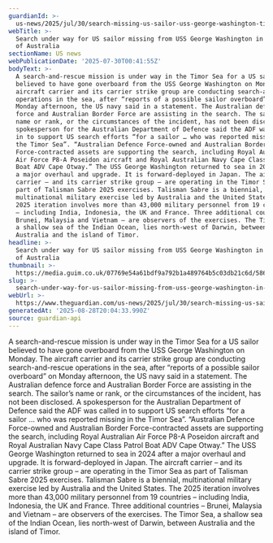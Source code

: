 ```yaml
---
guardianId: >-
  us-news/2025/jul/30/search-missing-us-sailor-uss-george-washington-timor-sea-near-australia
webTitle: >-
  Search under way for US sailor missing from USS George Washington in sea north
  of Australia
sectionName: US news
webPublicationDate: '2025-07-30T00:41:55Z'
bodyText: >-
  A search-and-rescue mission is under way in the Timor Sea for a US sailor
  believed to have gone overboard from the USS George Washington on Monday. The
  aircraft carrier and its carrier strike group are conducting search-and-rescue
  operations in the sea, after “reports of a possible sailor overboard” on
  Monday afternoon, the US navy said in a statement. The Australian defence
  force and Australian Border Force are assisting in the search. The sailor’s
  name or rank, or the circumstances of the incident, has not been disclosed. A
  spokesperson for the Australian Department of Defence said the ADF was called
  in to support US search efforts “for a sailor … who was reported missing in
  the Timor Sea”. “Australian Defence Force-owned and Australian Border
  Force-contracted assets are supporting the search, including Royal Australian
  Air Force P8-A Poseidon aircraft and Royal Australian Navy Cape Class Patrol
  Boat ADV Cape Otway.” The USS George Washington returned to sea in 2024 after
  a major overhaul and upgrade. It is forward-deployed in Japan. The aircraft
  carrier – and its carrier strike group – are operating in the Timor Sea as
  part of Talisman Sabre 2025 exercises. Talisman Sabre is a biennial,
  multinational military exercise led by Australia and the United States. The
  2025 iteration involves more than 43,000 military personnel from 19 countries
  – including India, Indonesia, the UK and France. Three additional countries –
  Brunei, Malaysia and Vietnam – are observers of the exercises. The Timor Sea,
  a shallow sea of the Indian Ocean, lies north-west of Darwin, between
  Australia and the island of Timor.
headline: >-
  Search under way for US sailor missing from USS George Washington in sea north
  of Australia
thumbnail: >-
  https://media.guim.co.uk/07769e54a61bdf9a792b1a489764b5c03db21c6d/586_0_3325_2662/500.jpg
slug: >-
  search-under-way-for-us-sailor-missing-from-uss-george-washington-in-sea-north-of-australia
webUrl: >-
  https://www.theguardian.com/us-news/2025/jul/30/search-missing-us-sailor-uss-george-washington-timor-sea-near-australia
generatedAt: '2025-08-28T20:04:33.990Z'
source: guardian-api
---
```

A search-and-rescue mission is under way in the Timor Sea for a US sailor believed to have gone overboard from the USS George Washington on Monday. The aircraft carrier and its carrier strike group are conducting search-and-rescue operations in the sea, after “reports of a possible sailor overboard” on Monday afternoon, the US navy said in a statement. The Australian defence force and Australian Border Force are assisting in the search. The sailor’s name or rank, or the circumstances of the incident, has not been disclosed. A spokesperson for the Australian Department of Defence said the ADF was called in to support US search efforts “for a sailor … who was reported missing in the Timor Sea”. “Australian Defence Force-owned and Australian Border Force-contracted assets are supporting the search, including Royal Australian Air Force P8-A Poseidon aircraft and Royal Australian Navy Cape Class Patrol Boat ADV Cape Otway.” The USS George Washington returned to sea in 2024 after a major overhaul and upgrade. It is forward-deployed in Japan. The aircraft carrier – and its carrier strike group – are operating in the Timor Sea as part of Talisman Sabre 2025 exercises. Talisman Sabre is a biennial, multinational military exercise led by Australia and the United States. The 2025 iteration involves more than 43,000 military personnel from 19 countries – including India, Indonesia, the UK and France. Three additional countries – Brunei, Malaysia and Vietnam – are observers of the exercises. The Timor Sea, a shallow sea of the Indian Ocean, lies north-west of Darwin, between Australia and the island of Timor.
